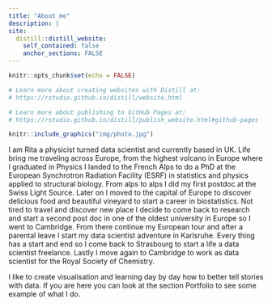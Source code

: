 ```yaml
---
title: "About me"
description: |
site: 
  distill::distill_website:
    self_contained: false
    anchor_sections: FALSE
---
```


```r
knitr::opts_chunk$set(echo = FALSE)

# Learn more about creating websites with Distill at:
# https://rstudio.github.io/distill/website.html

# Learn more about publishing to GitHub Pages at:
# https://rstudio.github.io/distill/publish_website.html#github-pages

```

```r
knitr::include_graphics("img/photo.jpg")
```


I am Rita a physicist turned data scientist and currently based in UK.
Life bring me traveling across Europe, from the highest volcano in Europe where I graduated in Physics I landed to the French Alps to do a PhD at the European Synchrotron Radiation Facility (ESRF) in statistics and physics applied to structural biology. From alps to alps I did my first postdoc at the Swiss Light Source.
Later on I moved to the capital of Europe to discover delicious food and beautiful vineyard to start a career in biostatistics. Not tired to travel and discover new place I decide to come back to research and start a second post doc in one of the oldest university in Europe so I went to Cambridge. From there continue my European tour and after a parental leave I start my data scientist adventure in Karlsruhe.
Every thing has  a start and end so I come back to Strasbourg to start a life a data scientist freelance. Lastly I move again to Cambridge to work as data scientist for the Royal Society of Chemistry.

I like to create visualisation and learning day by day how to better tell stories with data. If you are here you can look at the section Portfolio to see some example of what I do.
